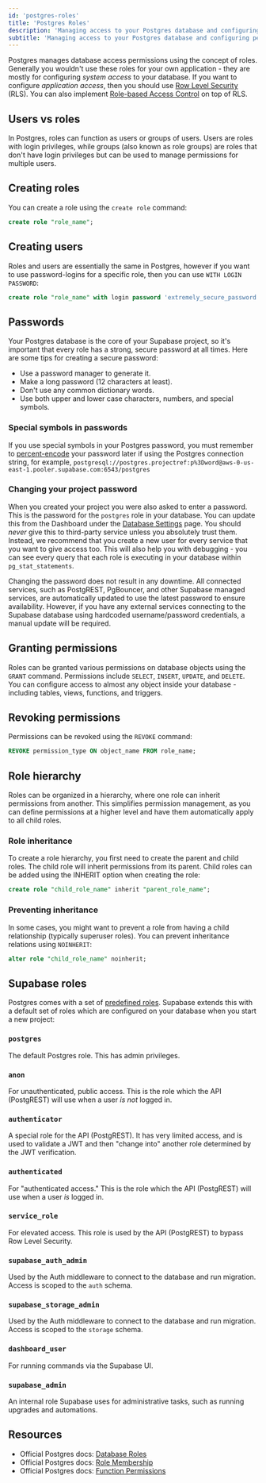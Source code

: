 ```yaml
---
id: 'postgres-roles'
title: 'Postgres Roles'
description: 'Managing access to your Postgres database and configuring permissions.'
subtitle: 'Managing access to your Postgres database and configuring permissions.'
---
```


Postgres manages database access permissions using the concept of roles. Generally you wouldn't use these roles for your own application - they are mostly for configuring _system access_ to your database. If you want to configure _application access_, then you should use [Row Level Security](/docs/guides/database/postgres/row-level-security) (RLS). You can also implement [Role-based Access Control](/docs/guides/database/postgres/custom-claims-and-role-based-access-control-rbac) on top of RLS.

## Users vs roles

In Postgres, roles can function as users or groups of users. Users are roles with login privileges, while groups (also known as role groups) are roles that don't have login privileges but can be used to manage permissions for multiple users.

## Creating roles

You can create a role using the `create role` command:

```sql
create role "role_name";
```

## Creating users

Roles and users are essentially the same in Postgres, however if you want to use password-logins for a specific role, then you can use `WITH LOGIN PASSWORD`:

```sql
create role "role_name" with login password 'extremely_secure_password';
```

## Passwords

Your Postgres database is the core of your Supabase project, so it's important that every role has a strong, secure password at all times. Here are some tips for creating a secure password:

- Use a password manager to generate it.
- Make a long password (12 characters at least).
- Don't use any common dictionary words.
- Use both upper and lower case characters, numbers, and special symbols.

### Special symbols in passwords

If you use special symbols in your Postgres password, you must remember to [percent-encode](https://en.wikipedia.org/wiki/Percent-encoding) your password later if using the Postgres connection string, for example, `postgresql://postgres.projectref:p%3Dword@aws-0-us-east-1.pooler.supabase.com:6543/postgres`

### Changing your project password

When you created your project you were also asked to enter a password. This is the password for the `postgres` role in your database. You can update this from the Dashboard under the [Database Settings](https://supabase.com/dashboard/project/_/database/settings) page. You should _never_ give this to third-party service unless you absolutely trust them. Instead, we recommend that you create a new user for every service that you want to give access too. This will also help you with debugging - you can see every query that each role is executing in your database within `pg_stat_statements`.

Changing the password does not result in any downtime. All connected services, such as PostgREST, PgBouncer, and other Supabase managed services, are automatically updated to use the latest password to ensure availability. However, if you have any external services connecting to the Supabase database using hardcoded username/password credentials, a manual update will be required.

## Granting permissions

Roles can be granted various permissions on database objects using the `GRANT` command. Permissions include `SELECT`, `INSERT`, `UPDATE`, and `DELETE`. You can configure access to almost any object inside your database - including tables, views, functions, and triggers.

## Revoking permissions

Permissions can be revoked using the `REVOKE` command:

```sql
REVOKE permission_type ON object_name FROM role_name;
```

## Role hierarchy

Roles can be organized in a hierarchy, where one role can inherit permissions from another. This simplifies permission management, as you can define permissions at a higher level and have them automatically apply to all child roles.

### Role inheritance

To create a role hierarchy, you first need to create the parent and child roles. The child role will inherit permissions from its parent. Child roles can be added using the INHERIT option when creating the role:

```sql
create role "child_role_name" inherit "parent_role_name";
```

### Preventing inheritance

In some cases, you might want to prevent a role from having a child relationship (typically superuser roles). You can prevent inheritance relations using `NOINHERIT`:

```sql
alter role "child_role_name" noinherit;
```

## Supabase roles

Postgres comes with a set of [predefined roles](https://www.postgresql.org/docs/current/predefined-roles.html). Supabase extends this with a default set of roles which are configured on your database when you start a new project:

### `postgres`

The default Postgres role. This has admin privileges.

### `anon`

For unauthenticated, public access. This is the role which the API (PostgREST) will use when a user _is not_ logged in.

### `authenticator`

A special role for the API (PostgREST). It has very limited access, and is used to validate a JWT and then
"change into" another role determined by the JWT verification.

### `authenticated`

For "authenticated access." This is the role which the API (PostgREST) will use when a user _is_ logged in.

### `service_role`

For elevated access. This role is used by the API (PostgREST) to bypass Row Level Security.

### `supabase_auth_admin`

Used by the Auth middleware to connect to the database and run migration. Access is scoped to the `auth` schema.

### `supabase_storage_admin`

Used by the Auth middleware to connect to the database and run migration. Access is scoped to the `storage` schema.

### `dashboard_user`

For running commands via the Supabase UI.

### `supabase_admin`

An internal role Supabase uses for administrative tasks, such as running upgrades and automations.

## Resources

- Official Postgres docs: [Database Roles](https://www.postgresql.org/docs/current/database-roles.html)
- Official Postgres docs: [Role Membership](https://www.postgresql.org/docs/current/role-membership.html)
- Official Postgres docs: [Function Permissions](https://www.postgresql.org/docs/current/perm-functions.html)

